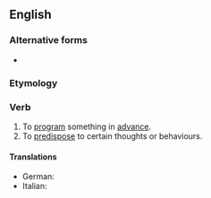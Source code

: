 ==English==

===Alternative forms===
* {{l|en|preprogramme}}

===Etymology===
{{prefix|en|pre|program}}

===Verb===
{{en-verb|++|pres_ptc2=preprograming|past2=preprogramed}} {{lb|en|transitive}}

# To [[program]] something in [[advance]].
# To [[predispose]] to certain thoughts or behaviours.
#: {{ux|en|hard-wired behavior, or behavior that a dog's genetics have '''preprogrammed''' him to do}}

====Translations====
{{trans-top|program something in advance}}
* German: {{t|de|vorprogrammieren}}
* Italian: {{t|it|preprogrammare}}
{{trans-mid}}
{{trans-bottom}}

{{trans-top|predispose to certain thoughts or behaviours}}
{{trans-mid}}
{{trans-bottom}}